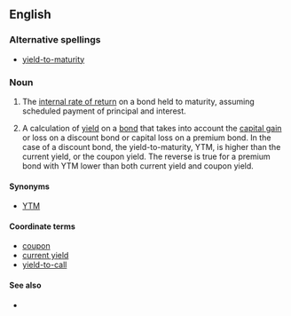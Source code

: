 ==English==

===Alternative spellings===
*[[yield-to-maturity]] {{i|attributive use}}

===Noun===
{{en-noun|sg=[[yield]] [[to]] [[maturity]]|yields to maturity}}

#{{finance}} The [[internal rate of return]] on a bond held to maturity, assuming scheduled payment of principal and interest.
#{{legal}} A calculation of [[yield]] on a [[bond]] that takes into account the [[capital gain]] or loss on a discount bond or capital loss on a premium bond. In the case of a discount bond, the yield-to-maturity, YTM, is higher than the current yield, or the coupon yield. The reverse is true for a premium bond with YTM lower than both current yield and coupon yield.

====Synonyms====
*[[YTM]]

====Coordinate terms====
*[[coupon]]
*[[current yield]]
*[[yield-to-call]]

====See also====
*{{pedialite}}